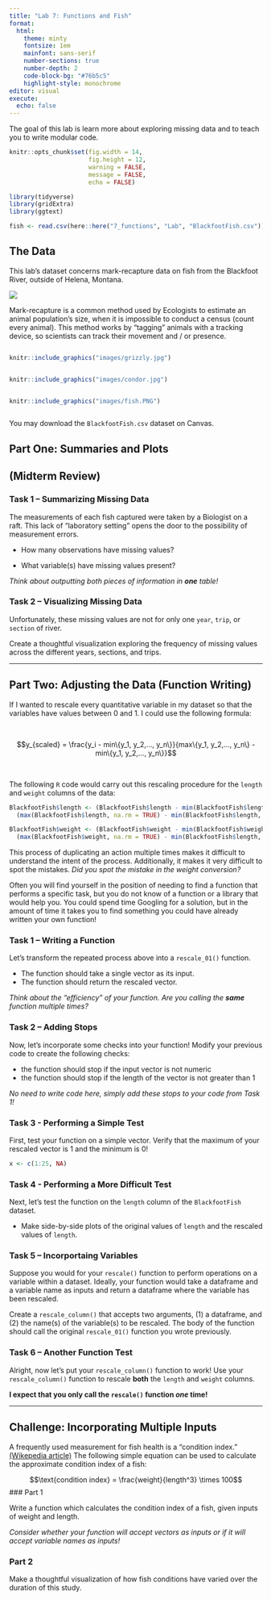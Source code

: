 ```yaml
---
title: "Lab 7: Functions and Fish"
format: 
  html: 
    theme: minty
    fontsize: 1em
    mainfont: sans-serif
    number-sections: true
    number-depth: 2
    code-block-bg: "#76b5c5"
    highlight-style: monochrome
editor: visual
execute: 
  echo: false
---
```



The goal of this lab is learn more about exploring missing data and to teach you
to write modular code. 

```r
knitr::opts_chunk$set(fig.width = 14, 
                      fig.height = 12, 
                      warning = FALSE, 
                      message = FALSE,
                      echo = FALSE)

```

```r
library(tidyverse)
library(gridExtra)
library(ggtext)

fish <- read.csv(here::here("7_functions", "Lab", "BlackfootFish.csv"))
```

## The Data

This lab's dataset concerns mark-recapture data on fish from the Blackfoot
River, outside of Helena, Montana. 

![](images/blackfoot_river.jpg)

Mark-recapture is a common method used by Ecologists to estimate an animal
population's size, when it is impossible to conduct a census (count every 
animal). This method works by "tagging" animals with a tracking device, so 
scientists can track their movement and / or presence. 

<div class="row">
  <div class="column">
```r
knitr::include_graphics("images/grizzly.jpg")
```
  </div>
  <div class="column">
```r
knitr::include_graphics("images/condor.jpg")
```
  </div>
  <div class="column">
```r
knitr::include_graphics("images/fish.PNG")
```
  </div>
</div>


You may download the `BlackfootFish.csv` dataset on Canvas.

## Part One: Summaries and Plots
## (Midterm Review)

### Task 1 -- Summarizing Missing Data

The measurements of each fish captured were taken by a Biologist on a raft. 
This lack of "laboratory setting" opens the door to the possibility of
measurement errors. 

- How many observations have missing values? 

- What variable(s) have missing values present? 

*Think about outputting both pieces of information in __one__ table!* 

### Task 2 -- Visualizing Missing Data

Unfortunately, these missing values are not for only one `year`, `trip`, or
`section` of river. 

Create a thoughtful visualization exploring the frequency of missing values
across the different years, sections, and trips. 

---

## Part Two:  Adjusting the Data (Function Writing)

If I wanted to rescale every quantitative variable in my dataset so
that the variables have values between 0 and 1. I could use the following
formula:  

</br>

$$y_{scaled} = \frac{y_i - min\{y_1, y_2,..., y_n\}}{max\{y_1, y_2,..., y_n\} 
- min\{y_1, y_2,..., y_n\}}$$

</br>

The following `R` code would carry out this rescaling procedure for the `length`
and `weight` columns of the data:  

\vspace{0.25cm}

```r
BlackfootFish$length <- (BlackfootFish$length - min(BlackfootFish$length, na.rm = TRUE)) /
  (max(BlackfootFish$length, na.rm = TRUE) - min(BlackfootFish$length, na.rm = TRUE))

BlackfootFish$weight <- (BlackfootFish$weight - min(BlackfootFish$weight, na.rm = TRUE)) /
  (max(BlackfootFish$weight, na.rm = TRUE) - min(BlackfootFish$length, na.rm = TRUE))
```  

This process of duplicating an action multiple times makes it difficult to
understand the intent of the process. Additionally, it makes it very difficult
to spot the mistakes. _Did you spot the mistake in the weight conversion?_ 

Often you will find yourself in the position of needing to find a function that 
performs a specific task, but you do not know of a function or a library that 
would help you. You could spend time Googling for a solution, but in the amount 
of time it takes you to find something you could have already written your own 
function!  


### Task 1 -- Writing a Function

Let's transform the repeated process above into a `rescale_01()` function.  

- The function should take a single vector as its input.
- The function should return the rescaled vector. 

*Think about the "efficiency" of your function. Are you calling the __same__ 
function multiple times?*

### Task 2 -- Adding Stops

Now, let's incorporate some checks into your function! Modify your previous code
to create the following checks: 

- the function should stop if the input vector is not numeric
- the function should stop if the length of the vector is not greater than 1 

*No need to write code here, simply add these stops to your code from Task 1!*


### Task 3 - Performing a Simple Test

First, test your function on a simple vector. Verify that the maximum of your 
rescaled vector is 1 and the minimum is 0!

```r
x <- c(1:25, NA)
```

### Task 4 - Performing a More Difficult Test

Next, let's test the function on the `length` column of the `BlackfootFish`
dataset.

- Make side-by-side plots of the original values of `length` and the rescaled
values of `length`. 

### Task 5 -- Incorportaing Variables

Suppose you would for your `rescale()` function to perform operations on a 
variable within a dataset. Ideally, your function would take a dataframe and a
variable name as inputs and return a dataframe where the variable has been
rescaled.

Create a `rescale_column()` that accepts two arguments, (1) a dataframe, and 
(2) the name(s) of the variable(s) to be rescaled. The body of the function
should call the original `rescale_01()` function you wrote previously.

### Task 6 -- Another Function Test

Alright, now let's put your `rescale_column()` function to work! Use 
your `rescale_column()` function to rescale **both** the `length` and `weight` 
columns. 

**I expect that you only call the `rescale()` function _one_ time!**  

---

## Challenge: Incorporating Multiple Inputs

A frequently used measurement for fish health is a "condition index." 
[(Wikepedia article)](https://en.wikipedia.org/wiki/Condition_index_in_fish) The
following simple equation can be used to calculate the approximate condition 
index of a fish:

$$\text{condition index} = \frac{weight}{length^3} \times 100$$
### Part 1 

Write a function which calculates the condition index of a fish, given inputs
of weight and length. 

*Consider whether your function will accept vectors as inputs or if it will 
accept variable names as inputs!*

### Part 2 

Make a thoughtful visualization of how fish conditions have varied over the 
duration of this study. 


